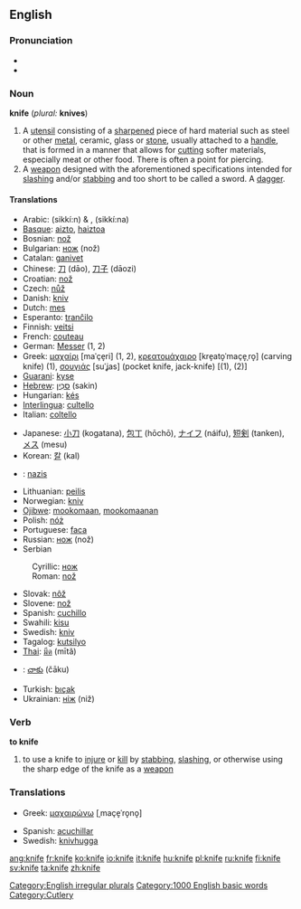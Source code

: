 ==English==
=== Pronunciation ===
*{{IPA|/naɪf/}}
*{{audio|en-us-knife.ogg|Audio (US)}}

=== Noun ===
'''knife''' (''plural:'' '''knives''')

#A [[utensil]] consisting of a [[sharpen]]ed piece of hard material such as steel or other [[metal]], ceramic, glass or [[stone]], usually attached to a [[handle]], that is formed in a manner that allows for [[cut]]ting softer materials, especially meat or other food. There is often a point for piercing.
#A [[weapon]] designed with the aforementioned specifications intended for [[slash]]ing and/or [[stab]]bing and too short to be called a sword. A [[dagger]].

====Translations====
{{top}}
*Arabic: {{ARchar|[[سكين]]}} (sikkí:n) {{m}} & {{f}}, {{ARchar|[[سكينة]]}} (sikkí:na) {{f}}
*[[Basque]]: [[aizto]], [[haiztoa]]
*Bosnian: [[nož#Bosnian|nož]] {{m}}
*Bulgarian: [[нож]] (nož) {{m}}
*Catalan: [[ganivet]] {{m}}
*Chinese: [[刀]] (dāo), [[刀子]] (dāozi)
*Croatian: [[nož#Croatian|nož]] {{m}}
*Czech: [[nůž]] {{m}}
*Danish: [[kniv]]
*Dutch: [[mes]] {{n}}
*Esperanto: [[tranĉilo]]
*Finnish: [[veitsi]]
*French: [[couteau]] {{m}}
*German: [[Messer]] {{n}} (1, 2)
*Greek: [[μαχαίρι]] [maˈçe̞ri] {{n}} (1, 2), [[κρεατομάχαιρο]] [kre̞ato̞ˈmaçe̞ˌro̞] (carving knife) {{n}} (1), [[σουγιάς]] [suˈʝas] (pocket knife, jack-knife) {{m}} [(1), (2)]
*[[Guarani]]: [[kyse]]
*[[Hebrew]]: [[סכין|סַכִּין]] (sakin)
*Hungarian: [[kés]]
*[[Interlingua]]: [[cultello]]
*Italian: [[coltello]] {{m}}
{{mid}}
*Japanese: [[小刀]] (kogatana), [[包丁]] (hōchō), [[ナイフ]] (náifu), [[短剣]] (tanken), [[メス]] (mesu)
*Korean: [[칼]] (kal)
*{{lv}}: [[nazis]] {{m}}
*Lithuanian: [[peilis]] {{m}}
*Norwegian: [[kniv]]
*[[Ojibwe]]: [[mookomaan]], [[mookomaanan]] {{p}}
*Polish: [[nóż]] {{m}}
*Portuguese: [[faca]] {{f}}
*Russian: [[нож#Russian|нож]] (nož) {{m}}
*Serbian
:Cyrillic: [[нож#Serbian|нож]] {{m}}
:Roman: [[nož#Serbian|nož]] {{m}}
*Slovak: [[nôž]] {{m}}
*Slovene: [[nož]] {{m}}
*Spanish: [[cuchillo]] {{m}}
*Swahili: [[kisu]]
*Swedish: [[kniv]] {{c}}
*Tagalog: [[kutsilyo]]
*[[Thai]]: [[มีด]] (mītă)
*{{te}}: [[చాకు]] (čāku)
*Turkish: [[bıçak]]
*Ukrainian: [[ніж]] (niž) {{m}}
{{bottom}}

=== Verb ===
'''to knife'''

# to use a knife to [[injure]] or [[kill]] by [[stab]]bing, [[slash]]ing, or otherwise using the sharp edge of the knife as a [[weapon]]

===Translations===
{{top}}
*Greek: [[μαχαιρώνω]] [ˌmaçe̞ˈro̞no̞]
{{mid}}
*Spanish: [[acuchillar]]
*Swedish: [[knivhugga]]
{{bottom}}

[[Category:English irregular plurals]]
[[Category:1000 English basic words]]
[[Category:Cutlery]]
[[ang:knife]]
[[fr:knife]]
[[ko:knife]]
[[io:knife]]
[[it:knife]]
[[hu:knife]]
[[pl:knife]]
[[ru:knife]]
[[fi:knife]]
[[sv:knife]]
[[ta:knife]]
[[zh:knife]]